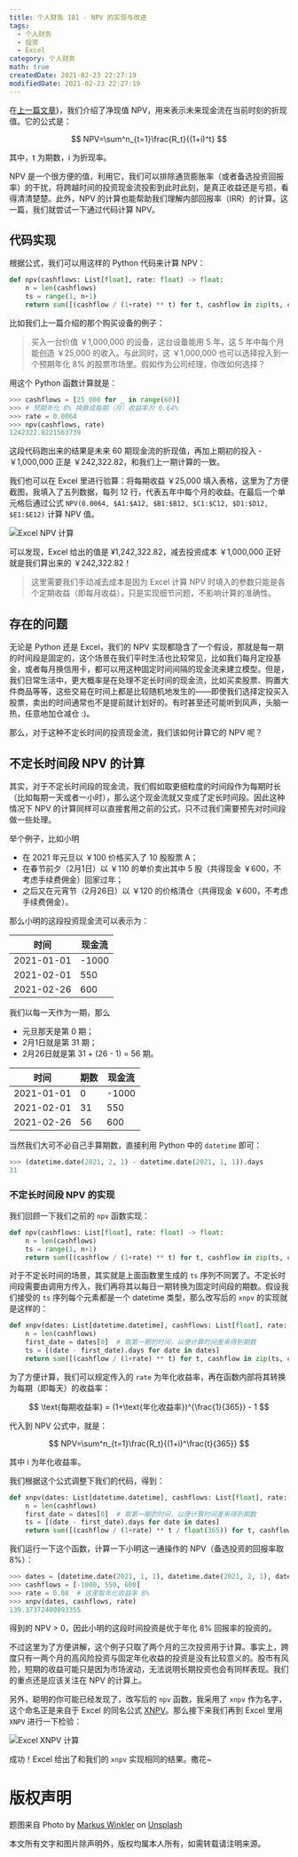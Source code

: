 ```yaml
---
title: 个人财务 101 - NPV 的实现与改进
tags:
  - 个人财务
  - 投资
  - Excel
category: 个人财务
math: true
createdDate: 2021-02-23 22:27:19
modifiedDate: 2021-02-23 22:27:19
---
```


在[上一篇文章](/posts/personal-finance-101-rate-of-return)}，我们介绍了净现值 NPV，用来表示未来现金流在当前时刻的折现值。它的公式是：

$$
NPV=\sum^n_{t=1}\frac{R_t}{(1+i)^t}
$$

其中，t 为期数，i 为折现率。

NPV 是一个很方便的值，利用它，我们可以排除通货膨胀率（或者备选投资回报率）的干扰，将跨越时间的投资现金流投影到此时此刻，是真正收益还是亏损，看得清清楚楚。此外，NPV 的计算也能帮助我们理解内部回报率（IRR）的计算。这一篇，我们就尝试一下通过代码计算 NPV。



## 代码实现
根据公式，我们可以用这样的 Python 代码来计算 NPV：

```python
def npv(cashflows: List[float], rate: float) -> float:
    n = len(cashflows)
    ts = range(1, n+1)
    return sum([(cashflow / (1+rate) ** t) for t, cashflow in zip(ts, cashflows)])
```

比如我们上一篇介绍的那个购买设备的例子：

> 买入一台价值 ￥1,000,000 的设备，这台设备能用 5 年，这 5 年中每个月能创造 ￥25,000 的收入。与此同时，这 ￥1,000,000 也可以选择投入到一个预期年化 8% 的股票市场里。假如作为公司经理，你改如何选择？


用这个 Python 函数计算就是：
```python
>>> cashflows = [25_000 for _ in range(60)]
>>> # 预期年化 8% 换算成每期（月）收益率为 0.64%
>>> rate = 0.0064
>>> npv(cashflows, rate)
1242322.8221563739
```
这段代码跑出来的结果是未来 60 期现金流的折现值，再加上期初的投入 -￥1,000,000 正是 ￥242,322.82，和我们上一期计算的一致。

我们也可以在 Excel 里进行验算：将每期收益 ￥25,000 填入表格，这里为了方便截图，我填入了五列数据，每列 12 行，代表五年中每个月的收益。在最后一个单元格后通过公式 `NPV(0.0064, $A1:$A12, $B1:$B12, $C1:$C12, $D1:$D12, $E1:$E12)` 计算 NPV 值。

![Excel NPV 计算](https://blog.mengqi.life/images/personal-finance-101-xnpv/Excel-NPV.png)


可以发现，Excel 给出的值是 ¥1,242,322.82，减去投资成本 ￥1,000,000 正好就是我们算出来的 ￥242,322.82！

> 这里需要我们手动减去成本是因为 Excel 计算 NPV 时填入的参数只能是各个定期收益（即每月收益），只是实现细节问题，不影响计算的准确性。

## 存在的问题

无论是 Python 还是 Excel，我们的 NPV 实现都隐含了一个假设，那就是每一期的时间段是固定的，这个场景在我们平时生活也比较常见，比如我们每月定投基金，或者每月换信用卡，都可以用这种固定时间间隔的现金流来建立模型。但是，我们日常生活中，更大概率是在处理不定长时间的现金流，比如买卖股票、购置大件商品等等，这些交易在时间上都是比较随机地发生的——即使我们选择定投买入股票，卖出的时间通常也不是提前就计划好的。有时甚至还可能听到风声，头脑一热，任意地加仓减仓 :)。

那么，对于这种不定长时间的投资现金流，我们该如何计算它的 NPV 呢？

## 不定长时间段 NPV 的计算
其实，对于不定长时间段的现金流，我们假如取更细粒度的时间段作为每期时长（比如每期一天或者一小时），那么这个现金流就又变成了定长时间段。因此这种情况下 NPV 的计算同样可以直接套用之前的公式，只不过我们需要预先对时间段做一些处理。

举个例子，比如小明
* 在 2021 年元旦以 ￥100 价格买入了 10 股股票 A；
* 在春节前夕（2月1日）以 ￥110 的单价卖出其中 5 股（共得现金 ￥600，不考虑手续费佣金）回家过年；
* 之后又在元宵节（2月26日）以 ￥120 的价格清仓（共得现金 ￥600，不考虑手续费佣金）。

那么小明的这段投资现金流可以表示为：

|    时间   | 现金流|
|----------|------|
|2021-01-01| -1000|
|2021-02-01|   550|
|2021-02-26|   600|

我们以每一天作为一期，那么
* 元旦那天是第 0 期；
* 2月1日就是第 31 期；
* 2月26日就是第 31 + (26 - 1) = 56 期。

|    时间   |期数| 现金流|
|----------|----|------|
|2021-01-01|  0 | -1000|
|2021-02-01| 31 |   550|
|2021-02-26| 56 |   600|

当然我们大可不必自己手算期数，直接利用 Python 中的 `datetime` 即可：

```python
>>> (datetime.date(2021, 2, 1) - datetime.date(2021, 1, 1)).days
31
```

### 不定长时间段 NPV 的实现
我们回顾一下我们之前的 `npv` 函数实现：

```python
def npv(cashflows: List[float], rate: float) -> float:
    n = len(cashflows)
    ts = range(1, n+1)
    return sum([(cashflow / (1+rate) ** t) for t, cashflow in zip(ts, cashflows)])
```

对于不定长时间的场景，其实就是上面函数里生成的 `ts` 序列不同罢了。不定长时间段需要由调用方传入，我们再将其以每日一期转换为固定时间段的期数。假设我们接受的 `ts` 序列每个元素都是一个 datetime 类型，那么改写后的 `xnpv` 的实现就是这样的：

```python
def xnpv(dates: List[datetime.datetime], cashflows: List[float], rate: float) -> float:
    n = len(cashflows)
    first_date = dates[0]  # 取第一期的时间，以便计算时间差来得到期数
    ts = [(date - first_date).days for date in dates]
    return sum([(cashflow / (1+rate) ** t) for t, cashflow in zip(ts, cashflows)])
```

为了方便计算，我们可以规定传入的 `rate` 为年化收益率，再在函数内部将其转换为每期（即每天）的收益率：

$$
\text{每期收益率} = (1+\text{年化收益率})^{\frac{1}{365}} - 1
$$

代入到 NPV 公式中，就是：

$$
NPV=\sum^n_{t=1}\frac{R_t}{(1+i)^\frac{t}{365}}
$$

其中 i 为年化收益率。

我们根据这个公式调整下我们的代码，得到：
```python
def xnpv(dates: List[datetime.datetime], cashflows: List[float], rate: float) -> float:
    n = len(cashflows)
    first_date = dates[0]  # 取第一期的时间，以便计算时间差来得到期数
    ts = [(date - first_date).days for date in dates]
    return sum([(cashflow / (1+rate) ** t / float(365)) for t, cashflow in zip(ts, cashflows)])
```

我们运行一下这个函数，计算一下小明这一通操作的 NPV（备选投资的回报率取 8%）：
```python
>>> dates = [datetime.date(2021, 1, 1), datetime.date(2021, 2, 1), datetime.date(2021, 2, 26)]
>>> cashflows = [-1000, 550, 600]
>>> rate = 0.08  # 这里取年化收益率 8%
>>> xnpv(dates, cashflows, rate)
139.37372400893355
```

得到的 NPV > 0，因此小明的这段时间投资是优于年化 8% 回报率的投资的。

不过这里为了方便讲解，这个例子只取了两个月的三次投资用于计算。事实上，跨度只有一两个月的高风险投资与固定年化收益的投资是没有比较意义的。股市有风险，短期的收益可能只是因为市场波动，无法说明长期投资也会有同样表现。我们的重点还是应该关注在 NPV 的计算上。

另外，聪明的你可能已经发现了，改写后的 `npv` 函数，我采用了 `xnpv` 作为名字，这个命名正是来自于 Excel 的同名公式 [XNPV](https://support.microsoft.com/en-us/office/xnpv-function-1b42bbf6-370f-4532-a0eb-d67c16b664b7)。那么接下来我们再到 Excel 里用 `XNPV` 进行一下检验：

![Excel XNPV 计算 ](https://blog.mengqi.life/images/personal-finance-101-xnpv/Excel-XNPV.png)

成功！Excel 给出了和我们的 `xnpv` 实现相同的结果。撒花~

# 版权声明
题图来自 <span>Photo by <a href="https://unsplash.com/@markuswinkler?utm_source=unsplash&amp;utm_medium=referral&amp;utm_content=creditCopyText">Markus Winkler</a> on <a href="https://unsplash.com/?utm_source=unsplash&amp;utm_medium=referral&amp;utm_content=creditCopyText">Unsplash</a></span>

本文所有文字和图片除声明外，版权均属本人所有，如需转载请注明来源。
